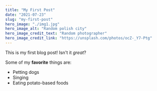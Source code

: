 ```yaml
---
title: "My First Post"
date: "2021-07-23"
slug: "my-first-post"
hero_image: "./img1.jpg"
hero_image_alt: "Random polish city"
hero_image_credit_text: "Random photographer"
hero_image_credit_link: "https://unsplash.com/photos/ocZ-_Y7-Ptg"
---
```


This is my first blog post! Isn't it *great*?

Some of my **favorite** things are:

* Petting dogs
* Singing
* Eating potato-based foods